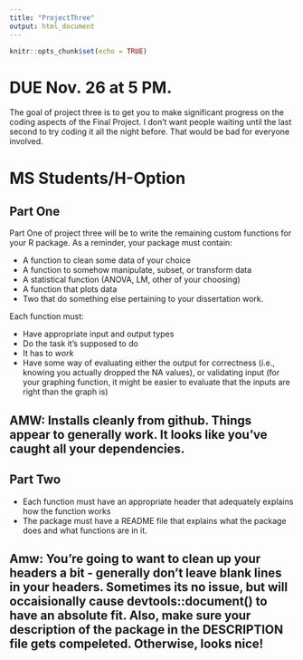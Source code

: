 ```yaml
---
title: "ProjectThree"
output: html_document
---
```


```r
knitr::opts_chunk$set(echo = TRUE)
```
# DUE Nov. 26 at 5 PM.

The goal of project three is to get you to make significant progress on the coding aspects of the Final Project. I don't want people waiting until the last second to try coding it all the night before. That would be bad for everyone involved.

# MS Students/H-Option

## Part One

Part One of project three will be to write the remaining custom functions for your R package. As a reminder, your package must contain:

+ A function to clean some data of your choice
+ A function to somehow manipulate, subset, or transform data
+ A statistical function (ANOVA, LM, other of your choosing)
+ A function that plots data
+ Two that do something else pertaining to your dissertation work.

Each function must: 
 
+ Have appropriate input and output types
+ Do the task it's supposed to do
+ It has to *work*
+ Have some way of evaluating either the output for correctness (i.e., knowing you actually dropped the NA values), or validating input (for your graphing function, it might be easier to evaluate that the inputs are right than the graph is)

## AMW: Installs cleanly from github. Things appear to generally work. It looks like you've caught all your dependencies. 

## Part Two

+ Each function must have an appropriate header that adequately explains how the function works
+ The package must have a README file that explains what the package does and what functions are in it.

## Amw: You're going to want to clean up your headers a bit - generally don't leave blank lines in your headers. Sometimes its no issue, but will occaisionally cause devtools::document() to have an absolute fit. Also, make sure your description of the package in the DESCRIPTION file gets compeleted. Otherwise, looks nice!


